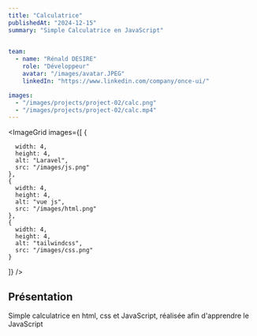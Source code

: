 ```yaml
---
title: "Calculatrice"
publishedAt: "2024-12-15"
summary: "Simple Calculatrice en JavaScript"

 
team:
  - name: "Rénald DESIRE"
    role: "Développeur"
    avatar: "/images/avatar.JPEG"
    linkedIn: "https://www.linkedin.com/company/once-ui/"

images:
  - "/images/projects/project-02/calc.png"  
  - "/images/projects/project-02/calc.mp4"  
---
```


<ImageGrid 
  images={[
    {
      
      width: 4,
      height: 4,
      alt: "Laravel",
      src: "/images/js.png"
    },
    {
      width: 4,
      height: 4,
      alt: "vue js",
      src: "/images/html.png"
    },
    {
      width: 4,
      height: 4,
      alt: "tailwindcss",
      src: "/images/css.png"
    }
  ]}
/>

## Présentation
Simple calculatrice en html, css et JavaScript, réalisée afin d'apprendre le JavaScript


